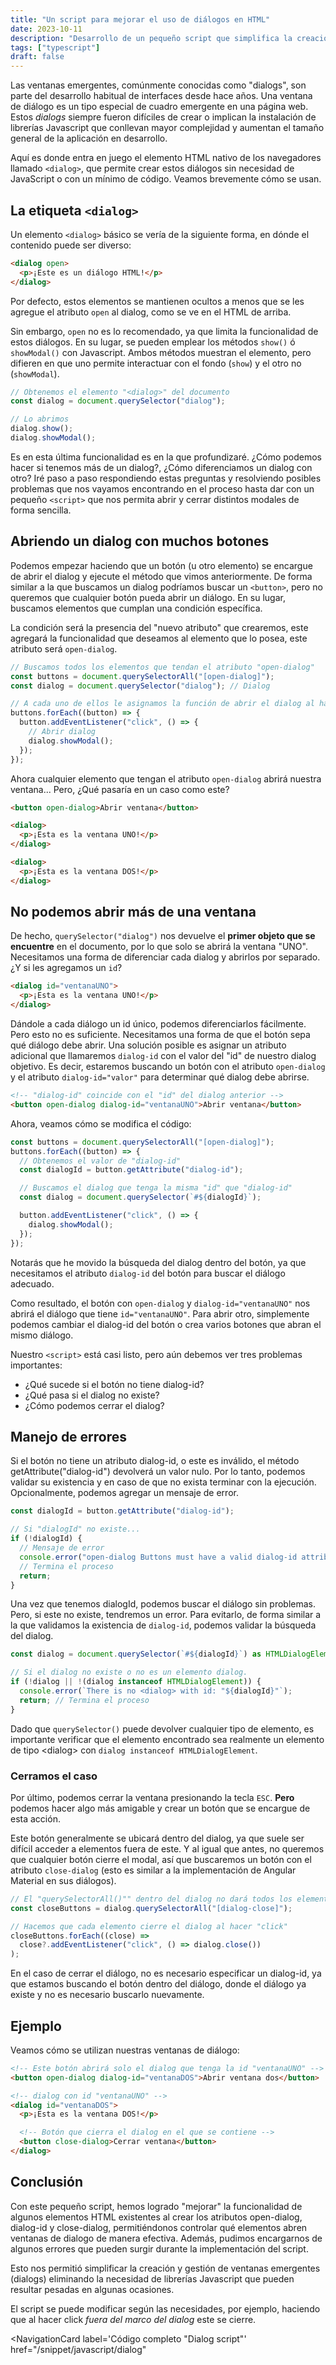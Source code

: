 ---
title: "Un script para mejorar el uso de diálogos en HTML"
date: 2023-10-11
description: "Desarrollo de un pequeño script que simplifica la creación y gestión de dialogs."
tags: ["typescript"]
draft: false
---


Las ventanas emergentes, comúnmente conocidas como "dialogs", son parte del desarrollo habitual de interfaces desde hace años. Una ventana de diálogo es un tipo especial de cuadro emergente en una página web. Estos _dialogs_ siempre fueron difíciles de crear o implican la instalación de librerías Javascript que conllevan mayor complejidad y aumentan el tamaño general de la aplicación en desarrollo.

Aquí es donde entra en juego el elemento HTML nativo de los navegadores llamado `<dialog>`, que permite crear estos diálogos sin necesidad de JavaScript o con un mínimo de código. Veamos brevemente cómo se usan.

## La etiqueta `<dialog>`

Un elemento `<dialog>` básico se vería de la siguiente forma, en dónde el contenido puede ser diverso:

```html
<dialog open>
  <p>¡Este es un diálogo HTML!</p>
</dialog>
```

Por defecto, estos elementos se mantienen ocultos a menos que se les agregue el atributo `open` al dialog, como se ve en el HTML de arriba.

Sin embargo, `open` no es lo recomendado, ya que limita la funcionalidad de estos diálogos. En su lugar, se pueden emplear los métodos `show()` ó `showModal()` con Javascript. Ambos métodos muestran el elemento, pero difieren en que uno permite interactuar con el fondo (`show`) y el otro no (`showModal`).

```typescript
// Obtenemos el elemento "<dialog>" del documento
const dialog = document.querySelector("dialog");

// Lo abrimos
dialog.show();
dialog.showModal();
```

Es en esta última funcionalidad es en la que profundizaré. ¿Cómo podemos hacer si tenemos más de un dialog?, ¿Cómo diferenciamos un dialog con otro? Iré paso a paso respondiendo estas preguntas y resolviendo posibles problemas que nos vayamos encontrando en el proceso hasta dar con un pequeño `<script>` que nos permita abrir y cerrar distintos modales de forma sencilla.

## Abriendo un dialog con muchos botones

Podemos empezar haciendo que un botón (u otro elemento) se encargue de abrir el dialog y ejecute el método que vimos anteriormente. De forma similar a la que buscamos un dialog podríamos buscar un `<button>`, pero no queremos que cualquier botón pueda abrir un diálogo. En su lugar, buscamos elementos que cumplan una condición específica.

La condición será la presencia del "nuevo atributo" que crearemos, este agregará la funcionalidad que deseamos al elemento que lo posea, este atributo será `open-dialog`.

```typescript
// Buscamos todos los elementos que tendan el atributo "open-dialog"
const buttons = document.querySelectorAll("[open-dialog]");
const dialog = document.querySelector("dialog"); // Dialog

// A cada uno de ellos le asignamos la función de abrir el dialog al hacer "click"
buttons.forEach((button) => {
  button.addEventListener("click", () => {
    // Abrir dialog
    dialog.showModal();
  });
});
```

Ahora cualquier elemento que tengan el atributo `open-dialog` abrirá nuestra ventana... Pero, ¿Qué pasaría en un caso como este?

```html
<button open-dialog>Abrir ventana</button>

<dialog>
  <p>¡Esta es la ventana UNO!</p>
</dialog>

<dialog>
  <p>¡Esta es la ventana DOS!</p>
</dialog>
```

## No podemos abrir más de una ventana

De hecho, `querySelector("dialog")` nos devuelve el **primer objeto que se encuentre** en el documento, por lo que solo se abrirá la ventana "UNO". Necesitamos una forma de diferenciar cada dialog y abrirlos por separado. ¿Y si les agregamos un `id`?

```html
<dialog id="ventanaUNO">
  <p>¡Esta es la ventana UNO!</p>
</dialog>
```

Dándole a cada diálogo un id único, podemos diferenciarlos fácilmente. Pero esto no es suficiente. Necesitamos una forma de que el botón sepa qué diálogo debe abrir. Una solución posible es asignar un atributo adicional que llamaremos `dialog-id` con el valor del "id" de nuestro dialog objetivo. Es decir, estaremos buscando un botón con el atributo `open-dialog` y el atributo `dialog-id="valor"` para determinar qué dialog debe abrirse.

```html
<!-- "dialog-id" coincide con el "id" del dialog anterior -->
<button open-dialog dialog-id="ventanaUNO">Abrir ventana</button>
```

Ahora, veamos cómo se modifica el código:

```typescript
const buttons = document.querySelectorAll("[open-dialog]");
buttons.forEach((button) => {
  // Obtenemos el valor de "dialog-id"
  const dialogId = button.getAttribute("dialog-id");

  // Buscamos el dialog que tenga la misma "id" que "dialog-id"
  const dialog = document.querySelector(`#${dialogId}`);

  button.addEventListener("click", () => {
    dialog.showModal();
  });
});
```

Notarás que he movido la búsqueda del dialog dentro del botón, ya que necesitamos el atributo `dialog-id` del botón para buscar el diálogo adecuado.

Como resultado, el botón con `open-dialog` y `dialog-id="ventanaUNO"` nos abrirá el diálogo que tiene `id="ventanaUNO"`. Para abrir otro, simplemente podemos cambiar el dialog-id del botón o crea varios botones que abran el mismo diálogo.

Nuestro `<script>` está casi listo, pero aún debemos ver tres problemas importantes:

- ¿Qué sucede si el botón no tiene dialog-id?
- ¿Qué pasa si el dialog no existe?
- ¿Cómo podemos cerrar el dialog?

## Manejo de errores

Si el botón no tiene un atributo dialog-id, o este es inválido, el método getAttribute("dialog-id") devolverá un valor nulo. Por lo tanto, podemos validar su existencia y en caso de que no exista terminar con la ejecución. Opcionalmente, podemos agregar un mensaje de error.

```typescript
const dialogId = button.getAttribute("dialog-id");

// Si "dialogId" no existe...
if (!dialogId) {
  // Mensaje de error
  console.error("open-dialog Buttons must have a valid dialog-id attribute");
  // Termina el proceso
  return;
}
```

Una vez que tenemos dialogId, podemos buscar el diálogo sin problemas. Pero, si este no existe, tendremos un error. Para evitarlo, de forma similar a la que validamos la existencia de `dialog-id`, podemos validar la búsqueda del dialog.

```typescript
const dialog = document.querySelector(`#${dialogId}`) as HTMLDialogElement;

// Si el dialog no existe o no es un elemento dialog.
if (!dialog || !(dialog instanceof HTMLDialogElement)) {
  console.error(`There is no <dialog> with id: "${dialogId}"`);
  return; // Termina el proceso
}
```

Dado que `querySelector()` puede devolver cualquier tipo de elemento, es importante verificar que el elemento encontrado sea realmente un elemento de tipo \<dialog\> con `dialog instanceof HTMLDialogElement`.

### Cerramos el caso

Por último, podemos cerrar la ventana presionando la tecla `ESC`. **Pero** podemos hacer algo más amigable y crear un botón que se encargue de esta acción.

Este botón generalmente se ubicará dentro del dialog, ya que suele ser difícil acceder a elementos fuera de este. Y al igual que antes, no queremos que cualquier botón cierre el modal, así que buscaremos un botón con el atributo `close-dialog` (esto es similar a la implementación de Angular Material en sus diálogos).

```typescript
// El "querySelectorAll()"" dentro del dialog no dará todos los elementos que tengan el atributo "dialog-close"
const closeButtons = dialog.querySelectorAll("[dialog-close]");

// Hacemos que cada elemento cierre el dialog al hacer "click"
closeButtons.forEach((close) =>
  close?.addEventListener("click", () => dialog.close())
);
```

En el caso de cerrar el diálogo, no es necesario especificar un dialog-id, ya que estamos buscando el botón dentro del diálogo, donde el diálogo ya existe y no es necesario buscarlo nuevamente.

## Ejemplo

Veamos cómo se utilizan nuestras ventanas de diálogo:

```html
<!-- Este botón abrirá solo el dialog que tenga la id "ventanaUNO" -->
<button open-dialog dialog-id="ventanaDOS">Abrir ventana dos</button>

<!-- dialog con id "ventanaUNO" -->
<dialog id="ventanaDOS">
  <p>¡Esta es la ventana DOS!</p>

  <!-- Botón que cierra el dialog en el que se contiene -->
  <button close-dialog>Cerrar ventana</button>
</dialog>
```

## Conclusión

Con este pequeño script, hemos logrado "mejorar" la funcionalidad de algunos elementos HTML existentes al crear los atributos open-dialog, dialog-id y close-dialog, permitiéndonos controlar qué elementos abren ventanas de dialogo de manera efectiva. Además, pudimos encargarnos de algunos errores que pueden surgir durante la implementación del script.

Esto nos permitió simplificar la creación y gestión de ventanas emergentes (dialogs) eliminando la necesidad de librerías Javascript que pueden resultar pesadas en algunas ocasiones.

El script se puede modificar según las necesidades, por ejemplo, haciendo que al hacer click _fuera del marco del dialog_ este se cierre.

<NavigationCard
  label='Código completo "Dialog script"'
  href="/snippet/javascript/dialog"
></NavigationCard>
